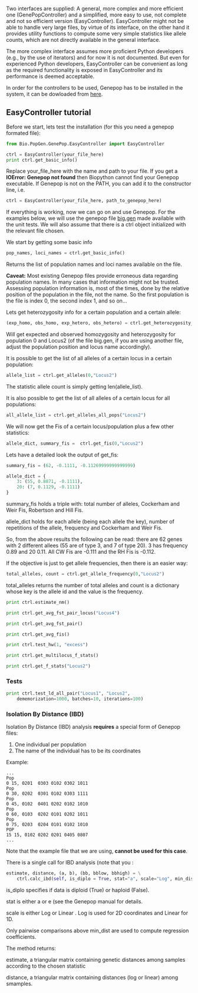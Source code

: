 Two interfaces are supplied: A general, more complex and more efficient one (GenePopController) and a simplified, more easy to use, not complete and not so efficient version (EasyController). EasyController might not be able to handle very large files, by virtue of its interface, on the other hand it provides utility functions to compute some very simple statistics like allele counts, which are not directly available in the general interface.

The more complex interface assumes more proficient Python developers (e.g., by the use of iterators) and for now it is not documented. But even for experienced Python developers, EasyController can be convenient as long as the required functionality is exposed in EasyController and its performance is deemed acceptable.

In order for the controllers to be used, Genepop has to be installed in the system, it can be dowloaded from [http://kimura.univ-montp2.fr/~rousset/Genepop.htm here].

==EasyController tutorial==

Before we start, lets test the installation (for this you need a genepop formated file):

<source lang=python>
from Bio.PopGen.GenePop.EasyController import EasyController

ctrl = EasyController(your_file_here)
print ctrl.get_basic_info()
</source>

Replace your_file_here with the name and path to your file. If you get a '''IOError: Genepop not found''' then Biopython cannot find your Genepop executable. If Genepop is not on the PATH, you can add it to the constructor line, i.e.

<source lang=python>
ctrl = EasyController(your_file_here, path_to_genepop_here)
</source>

If everything is working, now we can go on and use Genepop. For the examples below, we will use the genepop file [http://biopython.open-bio.org/SRC/biopython/Tests/PopGen/big.gen big.gen] made available with the unit tests. We will also assume that there is a ctrl object initialized with the relevant file chosen.

We start by getting some basic info

<source lang=python>
pop_names, loci_names = ctrl.get_basic_info()
</source>

Returns the list of population names and loci names available on the file.

'''Caveat:''' Most existing Genepop files provide erroneous data regarding population names. In many cases that information might not be trusted. Assessing population information is, most of the times, done by the relative position of the population in the file, not the name. So the first population is the file is index 0, the second index 1, and so on...

Lets get heterozygosity info for a certain population and a certain allele:

<source lang=python>
(exp_homo, obs_homo, exp_hetero, obs_hetero) = ctrl.get_heterozygosity_info(0,"Locus2")
</source>

Will get expected and observed homozygosity and heterozygosity for population 0 and Locus2 (of the file big.gen, if you are using another file, adjust the population position and locus name accordingly).

It is possible to get the list of all alleles of a certain locus in a certain population:

<source lang=python>
allele_list = ctrl.get_alleles(0,"Locus2")
</source>

The statistic allele count is simply getting len(allele_list).

It is also possible to get the list of all alleles of a certain locus for all populations:

<source lang=python>
all_allele_list = ctrl.get_alleles_all_pops("Locus2")
</source>


We will now get the Fis of a certain locus/population plus a few other statistics:

<source lang=python>
allele_dict, summary_fis =  ctrl.get_fis(0,"Locus2")
</source>

Lets have a detailed look the output of get_fis:

<source lang=python>
summary_fis = (62, -0.1111, -0.11269999999999999)

allele_dict = {
    3: (55, 0.8871, -0.1111),
    20: (7, 0.1129, -0.1111)
}

</source>

summary_fis holds a triple with: total number of alleles, Cockerham and Weir Fis, Robertson and Hill Fis.

allele_dict holds for each allele (being each allele the key), number of repetitions of the allele, frequency and Cockerham and Weir Fis.

So, from the above results the following can be read: there are 62 genes with 2 different allees (55 are of type 3, and 7 of type 20). 3 has frequency 0.89 and 20 0.11. All CW Fis are -0.111 and the RH Fis is -0.112.

If the objective is just to get allele frequencies, then there is an easier way:

<source lang=python>
total_alleles, count = ctrl.get_allele_frequency(0,"Locus2")
</source>

total_alleles returns the number of total alleles and count is a dictionary whose key is the allele id and the value is the frequency.

<source lang=python>
print ctrl.estimate_nm()
</source>

<source lang=python>
print ctrl.get_avg_fst_pair_locus("Locus4")
</source>

<source lang=python>
print ctrl.get_avg_fst_pair()
</source>

<source lang=python>
print ctrl.get_avg_fis()
</source>

<source lang=python>
print ctrl.test_hw(1, "excess")
</source>

<source lang=python>
print ctrl.get_multilocus_f_stats()
</source>

<source lang=python>
print ctrl.get_f_stats("Locus2")
</source>

===Tests===
<source lang=python>
print ctrl.test_ld_all_pair("Locus1", "Locus2",
    dememorization=1000, batches=10, iterations=100)
</source>

===Isolation By Distance (IBD)===

Isolation By Distance (IBD) analysis '''requires''' a special form of Genepop files:

# One individual per population
# The name of the individual has to be its coordinates

Example:

<pre>
...
Pop
0 15, 0201  0303 0102 0302 1011
Pop
0 30, 0202  0301 0102 0303 1111
Pop
0 45, 0102  0401 0202 0102 1010
Pop
0 60, 0103  0202 0101 0202 1011
Pop
0 75, 0203  0204 0101 0102 1010
POP
15 15, 0102 0202 0201 0405 0807
...
</pre>

Note that the example file that we are using, '''cannot be used for this case'''.

There is a single call for IBD analysis (note that you :
<source lang=python>
estimate, distance, (a, b), (bb, bblow, bbhigh) = \
    ctrl.calc_ibd(self, is_diplo = True, stat="a", scale="Log", min_dist=0.00001)
</source>

is_diplo specifies if data is diploid (True) or haploid (False).

stat is either a or e (see the Genepop manual for details.

scale is either Log or Linear . Log is used for 2D coordinates and Linear for 1D.

Only pairwise comparisons above min_dist are used to compute regression coefficients.

The method returns:

estimate, a triangular matrix containing genetic distances among samples according to the chosen
statistic

distance, a triangular matrix containing distances (log or linear) among smamples.